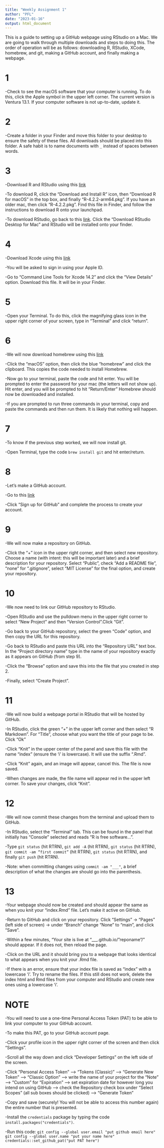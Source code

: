 ```yaml
---
title: "Weekly Assignment 1"
author: "PFL"
date: "2023-01-16"
output: html_document
---
```


This is a guide to setting up a GitHub webpage using RStudio on a Mac. We are going to walk through multiple downloads and steps to doing this. The order of operation will be as follows: downloading R, RStudio, XCode, homebrew, and git, making a GitHub account, and finally making a webpage. 

# 1 
  -Check to see the macOS software that your computer is running. To do this, click the Apple symbol in the upper left corner. The current version is Ventura 13.1. If your computer software is not up-to-date, update it. 
  
# 2   
  -Create a folder in your Finder and move this folder to your desktop to ensure the safety of these files. All downloads should be placed into this folder. A safe habit is to name documents with `_` instead of spaces between words. 
  
# 3  
  -Download R and RStudio using this [link](https://posit.co/download/rstudio-desktop/)
  
  -To download R, click the “Download and Install R” icon, then “Download R for macOS” in the top box, and finally “R-4.2.2-arm64.pkg”. If you have an older mac, then click "R-4.2.2.pkg". Find this file in Finder, and follow the instructions to download R onto your launchpad.
  
  -To download RStudio, go back to this [link](https://posit.co/download/rstudio-desktop/). Click the “Download RStudio Desktop for Mac” and RStudio will be installed onto your finder. 
  
# 4  
  -Download Xcode using this [link](https://developer.apple.com/download/all/)  
  
  -You will be asked to sign in using your Apple ID.
  
  -Go to “Command Line Tools for Xcode 14.2” and click the “View Details” option. Download this file. It will be in your Finder. 
  
  
# 5  
  -Open your Terminal. To do this, click the magnifying glass icon in the upper right corner of your screen, type in “Terminal” and click "return". 
  
# 6  
  -We will now download homebrew using this [link](https://git-scm.com/downloads)
  
  -Click the “macOS” option, then click the blue “homebrew” and click the clipboard. This copies the code needed to install Homebrew.

  -Now go to your terminal, paste the code and hit enter. You will be prompted to enter the password for your mac (the letters will not show up). Hit enter, and you will be prompted to hit “Return/Enter” Homebrew should now be downloaded and installed.
  
  -If you are prompted to run three commands in your terminal, copy and paste the commands and then run them. It is likely that nothing will happen. 
  
# 7  
  -To know if the previous step worked, we will now install git.

  -Open Terminal, type the code `brew install git` and hit enter/return.
  
# 8  
  -Let’s make a GitHub account.

  -Go to this [link](https://github.com/) 

  -Click “Sign up for GitHub” and complete the process to create your account. 
  
# 9  
  -We will now make a repository on GitHub. 
  
  -Click the “+” icon in the upper right corner, and then select new repository. Choose a name (with intent: this will be important later) and a brief description for your repository. Select “Public”, check “Add a README file”, “none” for “.gitignore”, select “MIT License” for the final option, and create your repository. 
  
# 10  
  -We now need to link our GitHub repository to RStudio. 

  -Open RStudio and use the pulldown menu in the upper right corner to select “New Project” and then “Version Control”.Click “Git”.
  
  -Go back to your GitHub repository, select the green “Code” option, and then copy the URL for this repository.
  
  -Go back to RStudio and paste this URL into the “Repository URL” text box. In the “Project directory name” type in the name of your repository exactly as it appears on GitHub (from step 9). 
  
  -Click the “Browse” option and save this into the file that you created in step 2. 
  
  -Finally, select “Create Project”.

# 11  
  -We will now build a webpage portal in RStudio that will be hosted by GitHub. 

  -In RStudio, click the green “+” in the upper left corner and then select “R Markdown”. For “Title”, choose what you want the title of your page to be. Click “Ok”
  
  -Click “Knit” in the upper center of the panel and save this file with the name “index” (ensure the ‘i’ is lowercase). It will use the suffix “.Rmd”. 
  
  -Click “Knit” again, and an image will appear, cancel this. The file is now saved. 
  
  -When changes are made, the file name will appear red in the upper left corner. To save your changes, click “Knit”. 

# 12  
  -We will now commit these changes from the terminal and upload them to GitHub. 
  
  -In RStudio, select the "Terminal" tab. This can be found in the panel that initially has “Console” selected and reads “R is free software…”. 

  -Type `git status` (hit RTRN), `git add -A` (hit RTRN), `git status` (hit RTRN), `git commit -am “first commit”` (hit RTRN), `git status` (hit RTRN), and finally `git push` (hit RTRN). 
  
  -Note: when committing changes using `commit -am "___"`, a brief description of what the changes are should go into the parenthesis. 
  
# 13  
  -Your webpage should now be created and should appear the same as when you knit your “index.Rmd” file. Let's make it active on GitHub.

  -Return to GitHub and click on your repository. Click “Settings” → “Pages” (left side of screen) → under “Branch” change “None” to “main”, and click “Save”. 
  
  -Within a few minutes, “Your site is live at “___.github.io/”reponame”/” should appear. If it does not, then reload the page. 
  
  -Click on the URL and it should bring you to a webpage that looks identical to what appears when you knit your .Rmd file. 
  
  -If there is an error, ensure that your index file is saved as “index” with a lowercase ‘i’. Try to rename the files. If this still does not work, delete the index html and Rmd files from your computer and RStudio and create new ones using a lowercase ‘i’. 


# NOTE
  -You will need to use a one-time Personal Access Token (PAT) to be able to link your computer to your GitHub account. 
  
  -To make this PAT, go to your GitHub account page. 
  
  -Click your profile icon in the upper right corner of the screen and then click "Settings".
  
  -Scroll all the way down and click "Developer Settings" on the left side of the screen. 
  
  -Click "Personal Access Token" --> "Tokens (Classic)" --> "Generate New Token" --> "Classic Option" --> write the name of your project for the "Note" --> "Custom" for "Expiration" --> set expiration date for however long you intend on using GitHub --> check the Repository check box under "Select Scopes" (all sub boxes should be clicked) --> "Generate Token"
  
  -Copy and save (securely! You will not be able to access this number again) the entire number that is presented.
  
  -Install the `credentials` package by typing the code `install.packages("credentials")`.
  
  -Run this code: `git config --global user.email "put github email here"`
`git config --global user.name "put your name here"`
`credentials::set_github_pat("put PAT here")` 